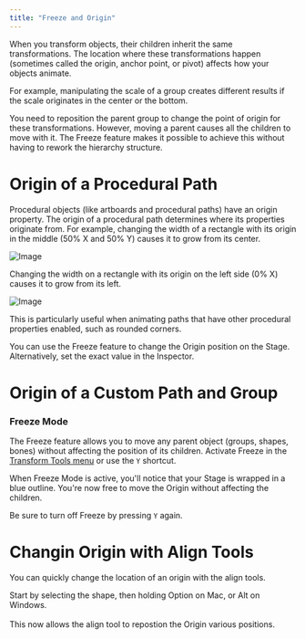 ```yaml
---
title: "Freeze and Origin"
---
```



<YouTube id="20aS5ZOkNpI" />

When you transform objects, their children inherit the same transformations. The location where these transformations happen (sometimes called the origin, anchor point, or pivot) affects how your objects animate.

For example, manipulating the scale of a group creates different results if the scale originates in the center or the bottom.

You need to reposition the parent group to change the point of origin for these transformations. However, moving a parent causes all the children to move with it. The Freeze feature makes it possible to achieve this without having to rework the hierarchy structure.

# Origin of a Procedural Path

Procedural objects (like artboards and procedural paths) have an origin property. The origin of a procedural path determines where its properties originate from. For example, changing the width of a rectangle with its origin in the middle (50% X and 50% Y) causes it to grow from its center.

![Image](https://ucarecdn.com/2497d2bd-ddbe-432c-b68c-6d70e34a1af0/)

Changing the width on a rectangle with its origin on the left side (0% X) causes it to grow from its left.

![Image](https://ucarecdn.com/253c5325-712b-4e95-b369-3e50604ce817/)

This is particularly useful when animating paths that have other procedural properties enabled, such as rounded corners.

You can use the Freeze feature to change the Origin position on the Stage. Alternatively, set the exact value in the Inspector.

# Origin of a Custom Path and Group

### Freeze Mode

The Freeze feature allows you to move any parent object (groups, shapes, bones) without affecting the position of its children. Activate Freeze in the [Transform Tools menu](../interface-overview/toolbar) or use the `Y` shortcut.

When Freeze Mode is active, you'll notice that your Stage is wrapped in a blue outline. You're now free to move the Origin without affecting the children.

Be sure to turn off Freeze by pressing `Y` again.

# Changin Origin with Align Tools

You can quickly change the location of an origin with the align tools.

Start by selecting the shape, then holding Option on Mac, or Alt on Windows. \
\
This now allows the align tool to repostion the Origin various positions.